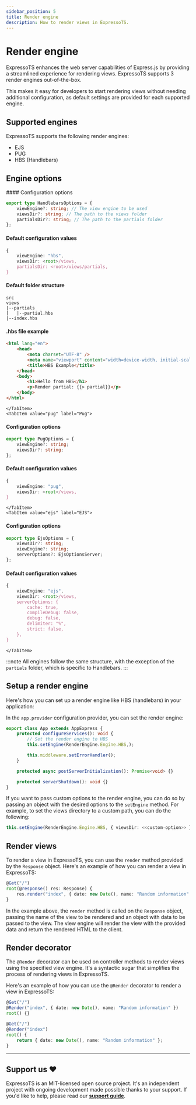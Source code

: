 ```yaml
---
sidebar_position: 5
title: Render engine
description: How to render views in ExpressoTS.
---
```



# Render engine

ExpressoTS enhances the web server capabilities of Express.js by providing a streamlined experience for rendering views. ExpressoTS supports
3 render engines out-of-the-box.

This makes it easy for developers to start rendering views without needing additional configuration, as default settings are provided for each supported engine.

## Supported engines

ExpressoTS supports the following render engines:

-   EJS
-   PUG
-   HBS (Handlebars)

## Engine options

<Tabs>
    <TabItem value="handlebars" label="Handlebars">
#### Configuration options

```typescript
export type HandlebarsOptions = {
    viewEngine?: string; // The view engine to be used
    viewsDir?: string; // The path to the views folder
    partialsDir?: string; // The path to the partials folder
};
```

#### Default configuration values

```typescript
{
    viewEngine: "hbs",
    viewsDir: <root>/views,
    partialsDir: <root>/views/partials,
}
```

#### Default folder structure

```tree
src
views
|--partials
|   |--partial.hbs
|--index.hbs
```

#### .hbs file example

```html
<html lang="en">
    <head>
        <meta charset="UTF-8" />
        <meta name="viewport" content="width=device-width, initial-scale=1.0" />
        <title>HBS Example</title>
    </head>
    <body>
        <h1>Hello from HBS</h1>
        <p>Render partial: {{> partial}}</p>
    </body>
</html>
```

    </TabItem>
    <TabItem value="pug" label="Pug">

#### Configuration options

```typescript
export type PugOptions = {
    viewEngine?: string;
    viewsDir?: string;
};
```

#### Default configuration values

```typescript
{
    viewEngine: "pug",
    viewsDir: <root>/views,
}
```

    </TabItem>
    <TabItem value="ejs" label="EJS">

#### Configuration options

```typescript
export type EjsOptions = {
    viewsDir?: string;
    viewEngine?: string;
    serverOptions?: EjsOptionsServer;
};
```

#### Default configuration values

```typescript
{
    viewEngine: "ejs",
    viewsDir: <root>/views,
    serverOptions: {
        cache: true,
        compileDebug: false,
        debug: false,
        delimiter: "%",
        strict: false,
    },
}
```

    </TabItem>

</Tabs>

:::note
All engines follow the same structure, with the exception of the `partials` folder, which is specific to Handlebars.
:::

## Setup a render engine

Here's how you can set up a render engine like HBS (handlebars) in your application:

In the `app.provider` configuration provider, you can set the render engine:

```typescript
export class App extends AppExpress {
    protected configureServices(): void {
        // Set the render engine to HBS
        this.setEngine(RenderEngine.Engine.HBS,);

        this.middleware.setErrorHandler();
    }

    protected async postServerInitialization(): Promise<void> {}

    protected serverShutdown(): void {}
}
```

If you want to pass custom options to the render engine, you can do so by passing an object with the desired options to the `setEngine` method. For example, to set the views directory to a custom path, you can do the following:

```typescript title="Custom render engine configuration"
this.setEngine(RenderEngine.Engine.HBS, { viewsDir: <<custom-option>> });
```

## Render views

To render a view in ExpressoTS, you can use the `render` method provided by the `Response` object. Here's an example of how you can render a view in ExpressoTS:

```typescript
@Get("/")
root(@response() res: Response) {
    res.render("index", { date: new Date(), name: "Random information" });
}
```

In the example above, the `render` method is called on the `Response` object, passing the name of the view to be rendered and an object with data to be passed to the view. The view engine will render the view with the provided data and return the rendered HTML to the client.

## Render decorator

The `@Render` decorator can be used on controller methods to render views using the specified view engine. It's a syntactic sugar that simplifies the process of rendering views in ExpressoTS.

Here's an example of how you can use the `@Render` decorator to render a view in ExpressoTS:

```typescript title="Rendering passing the view and default data in the decorator"
@Get("/")
@Render("index", { date: new Date(), name: "Random information" })
root() {}
```

```typescript title="Rendering passing only the view in the decorator"
@Get("/")
@Render("index")
root() {
    return { date: new Date(), name: "Random information" };
}
```

---

## Support us ❤️

ExpressoTS is an MIT-licensed open source project. It's an independent project with ongoing development made possible thanks to your support.
If you'd like to help, please read our **[support guide](../support-us.mdx)**.

